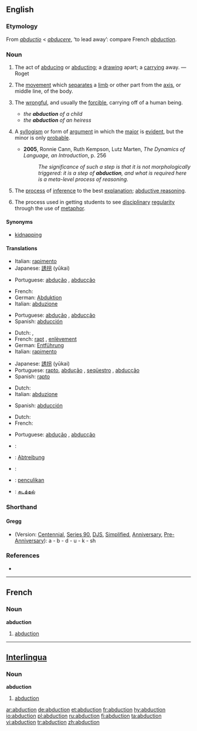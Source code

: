{{wikipedia}}
{{wikisource1911Enc|Abduction}}
==English==

{{rfc|what’s with the shorthand thing?}}

===Etymology===
From {{L.}} ''[[abductio]]'' < ''[[abducere]]'', ‘to lead away’: compare French ''[[#French|abduction]]''.

===Noun===
{{en-noun}}

# {{rfdate|make this into proper citation}} The act of [[abduce|abducing]] or [[abduct]]ing; a [[draw]]ing apart; a [[carry]]ing away. — Roget
# {{context|physiology}} The [[movement]] which [[separate]]s a [[limb]] or other part from the [[axis]], or middle line, of the body.
# {{law}} The [[wrongful]], and usually the [[forcible]], carrying off of a human being.
#* ''the '''abduction''' of a child''
#* ''the '''abduction''' of an heiress''
# {{logic}} A [[syllogism]] or form of [[argument]] in which the [[major]] is [[evident]], but the minor is only [[probable]].
#* '''2005''', Ronnie Cann, Ruth Kempson, Lutz Marten, ''The Dynamics of Language, an Introduction'', p. 256
#*: ''The significance of such a step is that it is not morphologically triggered: it is a step of '''abduction''', and what is required here is a meta-level process of reasoning.''
# {{computing}} The [[process]] of [[inference]] to the best [[explanation]]; [[abductive reasoning]].
# {{context|education}} The process used in getting students to see [[disciplinary]] [[regularity]] through the use of [[metaphor]].

{{rfex}}

====Synonyms====
* {{italbrac|law|carrying off of human being}} [[kidnapping]]

====Translations====
{{trans-top|act of abducing or abducting}}
*Italian: [[rapimento]] {{m}}
*Japanese: [[誘拐]] (yūkai)
{{trans-mid}}
*Portuguese: [[abdução]] {{m}} {{italbrac|Brazil}}, [[abducção]] {{m}} {{italbrac|Portugal}}
{{trans-bottom}}

{{trans-top|physiology: movement separating limb from axis}}
*French: {{t+|fr|abduction|f}}
*German: [[Abduktion]] {{f}}
*Italian: [[abduzione]] {{f}}
{{trans-mid}}
*Portuguese: [[abdução]] {{m}} {{italbrac|Brazil}}, [[abducção]] {{m}} {{italbrac|Portugal}}
*Spanish: [[abducción]] {{f}}
{{trans-bottom}}

{{trans-top|law: carrying off of a human being}}
*Dutch: {{t|nl|ontvoering|f}}, {{t-|nl|kidnapping|f}}
*French: [[rapt]] {{m}}, [[enlèvement]] {{m}}
*German: [[Entführung]] {{f}}
*Italian: [[rapimento]] {{m}}
{{trans-mid}}
*Japanese: [[誘拐]] (yūkai)
*Portuguese: [[rapto]], [[abdução]] {{f}}, [[seqüestro]] {{m}} {{italbrac|Brazil}}, [[abducção]] {{m}} {{italbrac|Portugal}}
*Spanish: [[rapto]] {{m}}
{{trans-bottom}}

{{trans-top|logic: syllogism}}
*Dutch: {{t|nl|abductie|f}}
*Italian: [[abduzione]] {{f}}
{{trans-mid}}
*Spanish: [[abducción]] {{f}}
{{trans-bottom}}

{{trans-top|computing: process of inference}}
*Dutch: {{t|nl|abductie|f}}
*French: {{t+|fr|abduction|f|lang=French}}
{{trans-mid}}
*Portuguese: [[abdução]] {{m}} {{italbrac|Brazil}}, [[abducção]] {{m}} {{italbrac|Portugal}}
{{trans-bottom}}

{{trans-top|education: process used in getting students to see disciplinary regularity}}
{{trans-mid}}
{{trans-bottom}}

{{checktrans}}
{{trans-top|Translations to be checked}}
*{{ttbc|French}}: {{t+|fr|abduction|f|lang=French}}
*{{ttbc|German}}: [[Abtreibung]] {{f}}
*{{ttbc|Interlingua}}: {{t-|ia|abduction|lang=Interlingua}}
*{{ttbc|Malay}}: [[penculikan]]
*{{ttbc|Tamil}}: [[கடத்தல்]]
{{trans-bottom}}

===Shorthand===

====Gregg====
* (Version: [[w:Gregg_Shorthand#Centennial_Gregg_Shorthand|Centennial]], [[w:Gregg_Shorthand#Series_90_Gregg_Shorthand|Series 90]], [[w:Gregg_Shorthand#Diamond_Jubilee_Gregg_Shorthand|DJS]], [[w:Gregg_Shorthand#Simplified_Gregg_Shorthand|Simplified]], [[w:Gregg_Shorthand#Anniversary_Gregg_Shorthand|Anniversary]], [[w:Gregg_Shorthand#Pre-Anniversary_Gregg_Shorthand|Pre-Anniversary]]): a - b - d - u - k - sh

===References===
*{{R:Webster 1913}}

----

==French==

===Noun===
'''abduction''' {{f}}

# [[#English|abduction]]

----

==[[Interlingua]]==

===Noun===
'''abduction'''

# [[#English|abduction]]

[[ar:abduction]]
[[de:abduction]]
[[et:abduction]]
[[fr:abduction]]
[[hy:abduction]]
[[io:abduction]]
[[pl:abduction]]
[[ru:abduction]]
[[fi:abduction]]
[[ta:abduction]]
[[vi:abduction]]
[[tr:abduction]]
[[zh:abduction]]